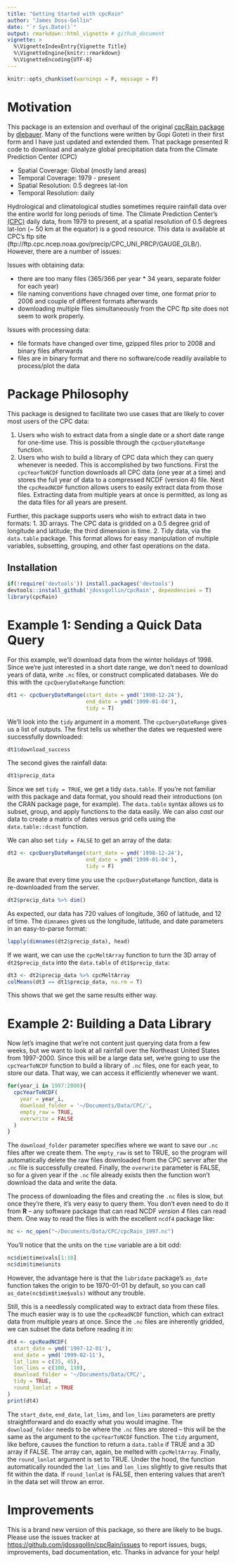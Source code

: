 ```yaml
---
title: "Getting Started with cpcRain"
author: "James Doss-Gollin"
date: "`r Sys.Date()`"
output: rmarkdown::html_vignette # github_document
vignette: >
  %\VignetteIndexEntry{Vignette Title}
  %\VignetteEngine{knitr::rmarkdown}
  %\VignetteEncoding{UTF-8}
---
```


```r
knitr::opts_chunk$set(warnings = F, message = F)
```


# Motivation

This package is an extension and overhaul of the original [cpcRain package](https://github.com/dlebauer/cpcRain) by [dlebauer](https://github.com/dlebauer).
Many of the functions were written by Gopi Goteti in their first form and I have just updated and extended them.
That package presented R code to download and analyze global precipitation data from the Climate Prediction Center (CPC)

* Spatial Coverage: Global (mostly land areas)
* Temporal Coverage: 1979 - present
* Spatial Resolution: 0.5 degrees lat-lon
* Temporal Resolution: daily

Hydrological and climatological studies sometimes require rainfall data over the entire world for long periods of time. 
The Climate Prediction Center's [(CPC)](http://www.cpc.ncep.noaa.gov/) daily data, from 1979 to present, at a spatial resolution of 0.5 degrees lat-lon (~ 50 km at the equator) is a good resource. 
This data is available at CPC's ftp site (ftp://ftp.cpc.ncep.noaa.gov/precip/CPC_UNI_PRCP/GAUGE_GLB/). However, there are a number of issues:

Issues with obtaining data:

* there are too many files (365/366 per year * 34 years, separate folder for each year)
* file naming conventions have chnaged over time, one format prior to 2006 and couple of different formats afterwards
* downloading multiple files simultaneously from the CPC ftp site does not seem to work properly.

Issues with processing data:

* file formats have changed over time, gzipped files prior to 2008 and binary files afterwards
* files are in binary format and there no software/code readily available to process/plot the data

# Package Philosophy

This package is designed to facilitate two use cases that are likely to cover most users of the CPC data:

1. Users who wish to extract data from a single date or a short date range for one-time use. This is possible through the `cpcQueryDateRange` function.
2. Users who wish to build a library of CPC data which they can query whenever is needed. This is accomplished by two functions. First the `cpcYearToNCDF` function downloads all CPC data (one year at a time) and stores the full year of data to a compressed NCDF (version 4) file. Next the `cpcReadNCDF` function allows users to easily extract data from those files. Extracting data from multiple years at once is permitted, as long as the data files for all years are present.

Further, this package supports users who wish to extract data in two formats:
1. 3D arrays. The CPC data is gridded on a 0.5 degree grid of longitude and latitude; the third dimension is time.
2. Tidy data, via the `data.table` package. This format allows for easy manipulation of multiple variables, subsetting, grouping, and other fast operations on the data.

## Installation

```r
if(!require('devtools')) install.packages('devtools')
devtools::install_github('jdossgollin/cpcRain', dependencies = T)
library(cpcRain)
```


# Example 1: Sending a Quick Data Query

For this example, we'll download data from the winter holidays of 1998.
Since we're just interested in a short date range, we don't need to download years of data, write `.nc` files, or construct complicated databases.
We do this with the `cpcQueryDateRange` function:

```r
dt1 <- cpcQueryDateRange(start_date = ymd('1998-12-24'),
                         end_date = ymd('1999-01-04'),
                         tidy = T)
```

We'll look into the `tidy` argument in a moment.
The `cpcQueryDateRange` gives us a list of outputs. 
The first tells us whether the dates we requested were successfully downloaded:

```r
dt1$download_success
```

The second gives the rainfall data:

```r
dt1$precip_data
```

Since we set `tidy = TRUE`, we get a tidy `data.table`.
If you're not familiar with this package and data format, you should read their introductions (on the CRAN package page, for example).
The `data.table` syntax allows us to subset, group, and apply functions to the data easily.
We can also _cast_ our data to create a matrix of dates versus grid cells using the `data.table::dcast` function.

We can also set `tidy = FALSE` to get an array of the data:

```r
dt2 <- cpcQueryDateRange(start_date = ymd('1998-12-24'),
                         end_date = ymd('1999-01-04'),
                         tidy = F)
```

Be aware that every time you use the `cpcQueryDateRange` function, data is re-downloaded from the server.


```r
dt2$precip_data %>% dim()
```

As expected, our data has 720 values of longitude, 360 of latitude, and 12 of time.
The `dimnames` gives us the longitude, latitude, and date parameters in an easy-to-parse format:

```r
lapply(dimnames(dt2$precip_data), head)
```

If we want, we can use the `cpcMeltArray` function to turn the 3D array of `dt2$precip_data` into the `data.table` of `dt1$precip_data`:

```r
dt3 <- dt2$precip_data %>% cpcMeltArray
colMeans(dt3 == dt1$precip_data, na.rm = T)
```

This shows that we get the same results either way.


# Example 2: Building a Data Library

Now let's imagine that we're not content just querying data from a few weeks, but we want to look at all rainfall over the Northeast United States from 1997-2000.
Since this will be a large data set, we're going to use the `cpcYearToNCDF` function to build a library of `.nc` files, one for each year, to store our data.
That way, we can access it efficiently whenever we want.

```r
for(year_i in 1997:2000){
  cpcYearToNCDF(
    year = year_i,
    download_folder = '~/Documents/Data/CPC/',
    empty_raw = TRUE,
    overwrite = FALSE
  )
}
```

The `download_folder` parameter specifies where we want to save our `.nc` files after we create them.
The `empty_raw` is set to TRUE, so the program will automatically delete the raw files downloaded from the CPC server after the `.nc` file is successfully created.
Finally, the `overwrite` parameter is FALSE, so for a given year if the `.nc` file already exists then the function won't download the data and write the data.

The process of downloading the files and creating the `.nc` files is slow, but once they're there, it's very easy to query them.
You don't even need to do it from **R** -- any software package that can read NCDF _version 4_ files can read them.
One way to read the files is with the excellent `ncdf4` package like:

```r
nc <- nc_open("~/Documents/Data/CPC/cpcRain_1997.nc")
```

You'll notice that the units on the `time` variable are a bit odd:

```r
nc$dim$time$vals[1:10]
nc$dim$time$units
```

However, the advantage here is that the `lubridate` package's `as_date` function takes the origin to be 1970-01-01 by default, so you can call `as_date(nc$dim$time$vals)` without any trouble.

Still, this is a needlessly complicated way to extract data from these files. 
The much easier way is to use the `cpcReadNCDF` function, which can extract data from multiple years at once.
Since the `.nc` files are inherently gridded, we can subset the data before reading it in:

```r
dt4 <- cpcReadNCDF(
  start_date = ymd('1997-12-01'),
  end_date = ymd('1999-02-11'),
  lat_lims = c(35, 45),
  lon_lims = c(100, 110),
  download_folder = '~/Documents/Data/CPC/',
  tidy = TRUE,
  round_lonlat = TRUE
)
print(dt4)
```

The `start_date`, `end_date`, `lat_lims`, and `lon_lims` parameters are pretty straightforward and do exactly what you would imagine.
The `download_folder` needs to be where the `.nc` files are stored -- this will be the same as the argument to the `cpcYearToNCDF` function.
The `tidy` argument, like before, causes the function to return a `data.table` if TRUE and a 3D array if FALSE.
The array can, again, be melted with `cpcMeltArray`.
Finally, the `round_lonlat` argument is set to TRUE.
Under the hood, the function automatically rounded the `lat_lims` and `lon_lims` slightly to give results that fit within the data.
If `round_lonlat` is FALSE, then entering values that aren't in the data set will throw an error.



# Improvements

This is a brand new version of this package, so there are likely to be bugs.
Please use the issues tracker at [https://github.com/jdossgollin/cpcRain/issues](https://github.com/jdossgollin/cpcRain/issues) to report issues, bugs, improvements, bad documentation, etc.
Thanks in advance for your help!
